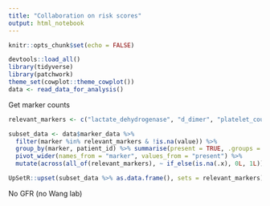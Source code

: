```yaml
---
title: "Collaboration on risk scores"
output: html_notebook
---
```


```r
knitr::opts_chunk$set(echo = FALSE)

devtools::load_all()
library(tidyverse)
library(patchwork)
theme_set(cowplot::theme_cowplot())
data <- read_data_for_analysis()
```

Get marker counts

```r
relevant_markers <- c("lactate_dehydrogenase", "d_dimer", "platelet_count", "neutrophile_count", "lymphocyte_count", "AST")

subset_data <- data$marker_data %>% 
  filter(marker %in% relevant_markers & !is.na(value)) %>%
  group_by(marker, patient_id) %>% summarise(present = TRUE, .groups = "drop") %>%
  pivot_wider(names_from = "marker", values_from = "present") %>%
  mutate(across(all_of(relevant_markers), ~ if_else(is.na(.x), 0L, 1L)))

UpSetR::upset(subset_data %>% as.data.frame(), sets = relevant_markers)
```



No GFR (no Wang lab)

